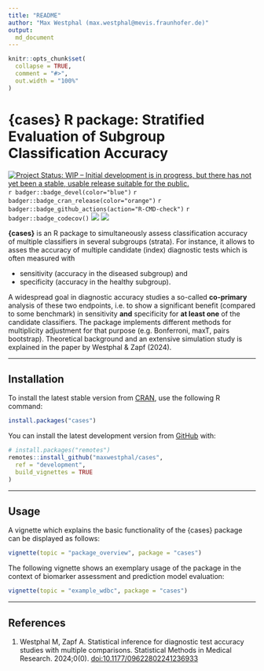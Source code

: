 ```yaml
---
title: "README"
author: "Max Westphal (max.westphal@mevis.fraunhofer.de)"
output:
  md_document
---
```


<!-- README.md is generated from README.Rmd. Please edit that file -->

```r
knitr::opts_chunk$set(
  collapse = TRUE,
  comment = "#>",
  out.width = "100%"
)
```

# \{cases\} R package: \newline Stratified Evaluation of Subgroup Classification Accuracy

<!-- badges: start -->
[![Project Status: WIP – Initial development is in progress, but there has not yet been a stable, usable release suitable for the public.](https://www.repostatus.org/badges/latest/active.svg)](https://www.repostatus.org/#active)
`r badger::badge_devel(color="blue")`
`r badger::badge_cran_release(color="orange")`
`r badger::badge_github_actions(action="R-CMD-check")`
`r badger::badge_codecov()`
[![](https://img.shields.io/badge/paper-SMMR-gold.svg)](https://journals.sagepub.com/doi/full/10.1177/09622802241236933)
[![](https://img.shields.io/badge/preprint-arXiv-gold.svg)](https://arxiv.org/abs/2105.13469)
<!-- badges: end -->

**\{cases\}** is an R package to simultaneously assess classification accuracy of multiple classifiers 
in several subgroups (strata). For instance, it allows to asses the accuracy of multiple candidate (index) diagnostic tests which is often measured with 

- sensitivity (accuracy in the diseased subgroup) and
- specificity (accuracy in the healthy subgroup).

A widespread goal in diagnostic accuracy studies a so-called **co-primary** analysis of these two endpoints,
i.e. to show a significant benefit (compared to some benchmark) in sensitivity **and** specificity
for **at least one** of the candidate classifiers. The package implements different methods 
for multiplicity adjustment for that purpose (e.g. Bonferroni, maxT, pairs bootstrap). Theoretical background and an extensive simulation study is explained in the paper by Westphal \& Zapf (2024).


---

## Installation

To install the latest stable version from [CRAN](https://cran.r-project.org/), use the following R command:

```r
install.packages("cases")
```

You can install the latest development version from [GitHub](https://github.com/) with:

```r
# install.packages("remotes")
remotes::install_github("maxwestphal/cases",
  ref = "development",
  build_vignettes = TRUE
)
```


---

## Usage

A vignette which explains the basic functionality of the \{cases\} package can be displayed as 
follows:
 
```r
vignette(topic = "package_overview", package = "cases")
```

The following vignette shows an exemplary usage of the package in the context of biomarker assessment 
and prediction model evaluation:

```r
vignette(topic = "example_wdbc", package = "cases")
```


---

## References

1. Westphal M, Zapf A. Statistical inference for diagnostic test accuracy studies with multiple comparisons. Statistical Methods in Medical Research. 2024;0(0). [doi:10.1177/09622802241236933](https://journals.sagepub.com/doi/full/10.1177/09622802241236933)



